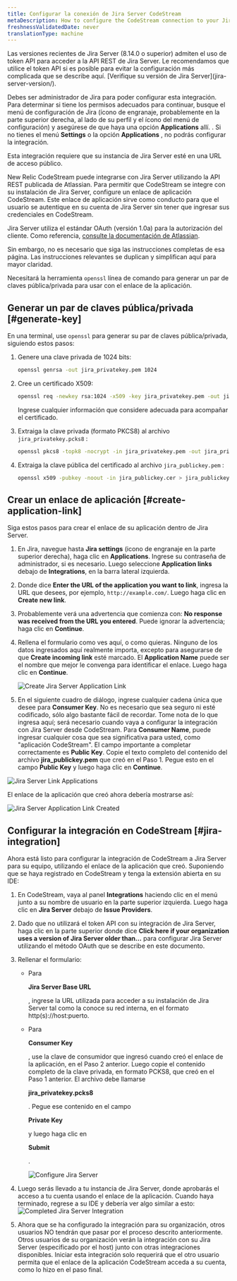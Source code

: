 ```yaml
---
title: Configurar la conexión de Jira Server CodeStream
metaDescription: How to configure the CodeStream connection to your Jira server.
freshnessValidatedDate: never
translationType: machine
---
```







<Callout variant="caution">
  Las versiones recientes de Jira Server (8.14.0 o superior) admiten el uso de token API para acceder a la API REST de Jira Server. Le recomendamos que utilice el token API si es posible para evitar la configuración más complicada que se describe aquí. [Verifique su versión de Jira Server](jira-server-version/).

  Debes ser administrador de Jira para poder configurar esta integración. Para determinar si tiene los permisos adecuados para continuar, busque el menú de configuración de Jira (ícono de engranaje, probablemente en la parte superior derecha, al lado de su perfil y el ícono del menú de configuración) y asegúrese de que haya una opción <DoNotTranslate>**Applications**</DoNotTranslate> allí. . Si no tienes el menú <DoNotTranslate>**Settings**</DoNotTranslate> o la opción <DoNotTranslate>**Applications**</DoNotTranslate> , no podrás configurar la integración.

  Esta integración requiere que su instancia de Jira Server esté en una URL de acceso público.
</Callout>

New Relic CodeStream puede integrarse con Jira Server utilizando la API REST publicada de Atlassian. Para permitir que CodeStream se integre con su instalación de Jira Server, configure un enlace de aplicación CodeStream. Este enlace de aplicación sirve como conducto para que el usuario se autentique en su cuenta de Jira Server sin tener que ingresar sus credenciales en CodeStream.

Jira Server utiliza el estándar OAuth (versión 1.0a) para la autorización del cliente. Como referencia, [consulte la documentación de Atlassian](https://developer.atlassian.com/server/jira/platform/oauth/).

Sin embargo, no es necesario que siga las instrucciones completas de esa página. Las instrucciones relevantes se duplican y simplifican aquí para mayor claridad.

Necesitará la herramienta `openssl` línea de comando para generar un par de claves pública/privada para usar con el enlace de la aplicación.

## Generar un par de claves pública/privada [#generate-key]

En una terminal, use `openssl` para generar su par de claves pública/privada, siguiendo estos pasos:

1. Genere una clave privada de 1024 bits:

   ```sh
   openssl genrsa -out jira_privatekey.pem 1024
   ```

2. Cree un certificado X509:

   ```sh
   openssl req -newkey rsa:1024 -x509 -key jira_privatekey.pem -out jira_publickey.cer -days 365
   ```

   Ingrese cualquier información que considere adecuada para acompañar el certificado.

3. Extraiga la clave privada (formato PKCS8) al archivo `jira_privatekey.pcks8` :

   ```sh
   openssl pkcs8 -topk8 -nocrypt -in jira_privatekey.pem -out jira_privatekey.pcks8
   ```

4. Extraiga la clave pública del certificado al archivo `jira_publickey.pem` :

   ```sh
   openssl x509 -pubkey -noout -in jira_publickey.cer > jira_publickey.pem
   ```

## Crear un enlace de aplicación [#create-application-link]

Siga estos pasos para crear el enlace de su aplicación dentro de Jira Server.

1. En Jira, navegue hasta <DoNotTranslate>**Jira settings**</DoNotTranslate> (icono de engranaje en la parte superior derecha), haga clic en <DoNotTranslate>**Applications**</DoNotTranslate>. Ingrese su contraseña de administrador, si es necesario. Luego seleccione <DoNotTranslate>**Application links**</DoNotTranslate> debajo de <DoNotTranslate>**Integrations**</DoNotTranslate>, en la barra lateral izquierda.

2. Donde dice <DoNotTranslate>**Enter the URL of the application you want to link**</DoNotTranslate>, ingresa la URL que desees, por ejemplo, `http://example.com/`. Luego haga clic en <DoNotTranslate>**Create new link**</DoNotTranslate>.

3. Probablemente verá una advertencia que comienza con: <DoNotTranslate>**No response was received from the URL you entered**</DoNotTranslate>. Puede ignorar la advertencia; haga clic en <DoNotTranslate>**Continue**</DoNotTranslate>.

4. Rellena el formulario como ves aquí, o como quieras. Ninguno de los datos ingresados aquí realmente importa, excepto para asegurarse de que <DoNotTranslate>**Create incoming link**</DoNotTranslate> esté marcado. El <DoNotTranslate>**Application Name**</DoNotTranslate> puede ser el nombre que mejor le convenga para identificar el enlace. Luego haga clic en <DoNotTranslate>**Continue**</DoNotTranslate>.

   <img
     alt="Create Jira Server Application Link"
     src={codestreamCreateJiraServerAppLink}
   />

5. En el siguiente cuadro de diálogo, ingrese cualquier cadena única que desee para <DoNotTranslate>**Consumer Key**</DoNotTranslate>. No es necesario que sea seguro ni esté codificado, sólo algo bastante fácil de recordar. Tome nota de lo que ingresa aquí; será necesario cuando vaya a configurar la integración con Jira Server desde CodeStream. Para <DoNotTranslate>**Consumer Name**</DoNotTranslate>, puede ingresar cualquier cosa que sea significativa para usted, como "aplicación CodeStream". El campo importante a completar correctamente es <DoNotTranslate>**Public Key**</DoNotTranslate>. Copie el texto completo del contenido del archivo <DoNotTranslate>**jira_publickey.pem**</DoNotTranslate> que creó en el Paso 1. Pegue esto en el campo <DoNotTranslate>**Public Key**</DoNotTranslate> y luego haga clic en <DoNotTranslate>**Continue**</DoNotTranslate>.

<img
  alt="Jira Server Link Applications"
  src={codestreamJiraServerAppLinkOauth}
/>

El enlace de la aplicación que creó ahora debería mostrarse así:

<img
  alt="Jira Server Application Link Created"
  src={codestreamJiraServerAppLinkCreated}
/>

## Configurar la integración en CodeStream [#jira-integration]

Ahora está listo para configurar la integración de CodeStream a Jira Server para su equipo, utilizando el enlace de la aplicación que creó. Suponiendo que se haya registrado en CodeStream y tenga la extensión abierta en su IDE:

1. En CodeStream, vaya al panel <DoNotTranslate>**Integrations**</DoNotTranslate> haciendo clic en el menú junto a su nombre de usuario en la parte superior izquierda. Luego haga clic en <DoNotTranslate>**Jira Server**</DoNotTranslate> debajo de <DoNotTranslate>**Issue Providers**</DoNotTranslate>.

2. Dado que no utilizará el token API con su integración de Jira Server, haga clic en la parte superior donde dice <DoNotTranslate>**Click here if your organization uses a version of Jira Server older than...**</DoNotTranslate> para configurar Jira Server utilizando el método OAuth que se describe en este documento.

3. Rellenar el formulario:

   * Para

     <DoNotTranslate>**Jira Server Base URL**</DoNotTranslate>

     , ingrese la URL utilizada para acceder a su instalación de Jira Server tal como la conoce su red interna, en el formato http(s)://host:puerto.

   * Para

     <DoNotTranslate>**Consumer Key**</DoNotTranslate>

     , use la clave de consumidor que ingresó cuando creó el enlace de la aplicación, en el Paso 2 anterior. Luego copie el contenido completo de la clave privada, en formato PCKS8, que creó en el Paso 1 anterior. El archivo debe llamarse

     <DoNotTranslate>**jira_privatekey.pcks8**</DoNotTranslate>

     . Pegue ese contenido en el campo

     <DoNotTranslate>**Private Key**</DoNotTranslate>

     y luego haga clic en

     <DoNotTranslate>**Submit**</DoNotTranslate>

     .

     <img alt="Configure Jira Server" src={codestreamConfigureJiraServer}/>

4. Luego serás llevado a tu instancia de Jira Server, donde aprobarás el acceso a tu cuenta usando el enlace de la aplicación. Cuando haya terminado, regrese a su IDE y debería ver algo similar a esto:<img alt="Completed Jira Server Integration" src={codestreamJiraServerIntegrationComplete}/>

5. Ahora que se ha configurado la integración para su organización, otros usuarios NO tendrán que pasar por el proceso descrito anteriormente. Otros usuarios de su organización verán la integración con su Jira Server (especificado por el host) junto con otras integraciones disponibles. Iniciar esta integración solo requerirá que el otro usuario permita que el enlace de la aplicación CodeStream acceda a su cuenta, como lo hizo en el paso final.